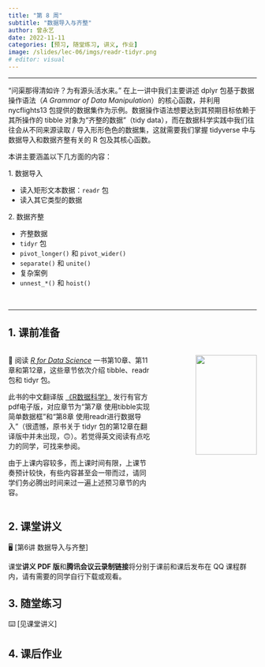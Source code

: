 ```yaml
---
title: "第 8 周"
subtitle: "数据导入与齐整"
author: 曾永艺
date: 2022-11-11
categories: [预习, 随堂练习, 讲义, 作业]
image: /slides/lec-06/imgs/readr-tidyr.png
# editor: visual
---
```


<hr>

“问渠那得清如许？为有源头活水来。” 在上一讲中我们主要讲述 dplyr 包基于数据操作语法（_A Grammar of Data Manipulation_）的核心函数，并利用 nycflights13 包提供的数据集作为示例。数据操作语法想要达到其预期目标依赖于其所操作的 tibble 对象为“齐整的数据”（tidy data），而在数据科学实践中我们往往会从不同来源读取 / 导入形形色色的数据集，这就需要我们掌握 tidyverse 中与数据导入和数据齐整有关的 R 包及其核心函数。

本讲主要涵盖以下几方面的内容：

1\. 数据导入

  * 读入矩形文本数据：`readr` 包
  * 读入其它类型的数据

2\. 数据齐整

  * 齐整数据
  * `tidyr` 包
  * `pivot_longer()` 和 `pivot_wider()`
  * `separate()` 和 `unite()`
  * 复杂案例
  * `unnest_*()` 和 `hoist()`

<br><hr>

## 1. 课前准备

:::::{.columns}

::::{.column width="60%"}

📖 阅读 [*R for Data Science*](https://r4ds.had.co.nz/) 一书第10章、第11章和第12章，这些章节依次介绍 tibble、readr 包和 tidyr 包。

:::{.callout-tip appearance="simple"}
此书的中文翻译版 [《R数据科学》](https://www.ituring.com.cn/book/2113) 发行有官方pdf电子版，对应章节为“第7章 使用tibble实现简单数据框”和“第8章    使用readr进行数据导入”（很遗憾，原书关于 tidyr 包的第12章在翻译版中并未出现，🙃）。若觉得英文阅读有点吃力的同学，可找来参阅。
:::

:::{.callout-warning appearance="simple"}
由于上课内容较多，而上课时间有限，上课节奏预计较快，有些内容甚至会一带而过，请同学们务必腾出时间来过一遍上述预习章节的内容。
:::

::::

::::{.column width="40%"}
:::{style="text-align:right"}
<img src="https://d33wubrfki0l68.cloudfront.net/b88ef926a004b0fce72b2526b0b5c4413666a4cb/24a30/cover.png" class="cover" width="80%"/>
:::
::::

:::::

## 2. 课堂讲义

🖥️
[第6讲 数据导入与齐整]
<!-- (/slides/lec-05/L05_Transformation.html) -->

:::{.callout-note appearance="simple"}
课堂**讲义 PDF 版**和**腾讯会议云录制链接**将分别于课前和课后发布在 QQ 课程群内，请有需要的同学自行下载或观看。
:::

## 3. 随堂练习

⌨️ [见课堂讲义]
<!-- (/slides/lec-05/L05_Transformation.html#76) -->

## 4. 课后作业

<!-- ✍️ [课后作业](/hw/hw-07.qmd) -->

<br>

<!-- ::: {style="font-size:0.875em; text-align:right"} -->
<!-- 回到 [课程安排](../schedule.qmd) ⏎ -->
<!-- ::: -->
